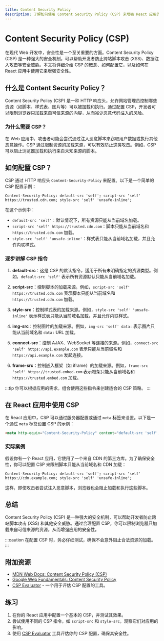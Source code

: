 ```yaml
---
title: Content Security Policy
description: 了解如何使用 Content Security Policy (CSP) 来增强 React 应用的安全性，防止跨站脚本攻击 (XSS) 和其他安全威胁。
---
```


# Content Security Policy (CSP)

在现代 Web 开发中，安全性是一个至关重要的方面。Content Security Policy (CSP) 是一种强大的安全机制，可以帮助开发者防止跨站脚本攻击 (XSS)、数据注入攻击等安全威胁。本文将详细介绍 CSP 的概念、如何配置它，以及如何在 React 应用中使用它来增强安全性。

## 什么是 Content Security Policy？

Content Security Policy (CSP) 是一种 HTTP 响应头，允许网站管理员控制哪些资源（如脚本、样式表、图片等）可以被加载和执行。通过配置 CSP，开发者可以限制浏览器只加载来自可信来源的内容，从而减少恶意代码注入的风险。

### 为什么需要 CSP？

在 Web 应用中，攻击者可能会尝试通过注入恶意脚本来窃取用户数据或执行其他恶意操作。CSP 通过限制资源的加载来源，可以有效防止这类攻击。例如，CSP 可以阻止浏览器加载和执行来自未知来源的脚本。

## 如何配置 CSP？

CSP 通过 HTTP 响应头 `Content-Security-Policy` 来配置。以下是一个简单的 CSP 配置示例：

```http
Content-Security-Policy: default-src 'self'; script-src 'self' https://trusted.cdn.com; style-src 'self' 'unsafe-inline';
```

在这个示例中：

- `default-src 'self'`：默认情况下，所有资源只能从当前域名加载。
- `script-src 'self' https://trusted.cdn.com`：脚本只能从当前域名和 `https://trusted.cdn.com` 加载。
- `style-src 'self' 'unsafe-inline'`：样式表只能从当前域名加载，并且允许内联样式。

### 逐步讲解 CSP 指令

1. **default-src**：这是 CSP 的默认指令，适用于所有未明确指定的资源类型。例如，`default-src 'self'` 表示所有资源默认只能从当前域名加载。

2. **script-src**：控制脚本的加载来源。例如，`script-src 'self' https://trusted.cdn.com` 表示脚本只能从当前域名和 `https://trusted.cdn.com` 加载。

3. **style-src**：控制样式表的加载来源。例如，`style-src 'self' 'unsafe-inline'` 表示样式表只能从当前域名加载，并且允许内联样式。

4. **img-src**：控制图片的加载来源。例如，`img-src 'self' data:` 表示图片只能从当前域名和 `data:` URL 加载。

5. **connect-src**：控制 AJAX、WebSocket 等连接的来源。例如，`connect-src 'self' https://api.example.com` 表示只能从当前域名和 `https://api.example.com` 发起连接。

6. **frame-src**：控制嵌入框架（如 iframe）的加载来源。例如，`frame-src 'self' https://trusted.embed.com` 表示框架只能从当前域名和 `https://trusted.embed.com` 加载。

:::tip
你可以根据应用的需求，组合使用这些指令来创建适合的 CSP 策略。
:::

## 在 React 应用中使用 CSP

在 React 应用中，CSP 可以通过服务器配置或通过 `meta` 标签来设置。以下是一个通过 `meta` 标签设置 CSP 的示例：

```html
<meta http-equiv="Content-Security-Policy" content="default-src 'self'; script-src 'self' https://trusted.cdn.com; style-src 'self' 'unsafe-inline';">
```

### 实际案例

假设你有一个 React 应用，它使用了一个来自 CDN 的第三方库。为了确保安全性，你可以配置 CSP 来限制脚本只能从当前域名和 CDN 加载：

```http
Content-Security-Policy: default-src 'self'; script-src 'self' https://cdn.example.com; style-src 'self' 'unsafe-inline';
```

这样，即使攻击者尝试注入恶意脚本，浏览器也会阻止加载和执行这些脚本。

## 总结

Content Security Policy (CSP) 是一种强大的安全机制，可以帮助开发者防止跨站脚本攻击 (XSS) 和其他安全威胁。通过合理配置 CSP，你可以限制浏览器只加载来自可信来源的资源，从而增强应用的安全性。

:::caution
在配置 CSP 时，务必仔细测试，确保不会意外阻止合法资源的加载。
:::

## 附加资源

- [MDN Web Docs: Content Security Policy (CSP)](https://developer.mozilla.org/en-US/docs/Web/HTTP/CSP)
- [Google Web Fundamentals: Content Security Policy](https://web.dev/csp/)
- [CSP Evaluator](https://csp-evaluator.withgoogle.com/) - 一个用于评估 CSP 配置的工具。

## 练习

1. 在你的 React 应用中配置一个基本的 CSP，并测试其效果。
2. 尝试使用不同的 CSP 指令，如 `script-src` 和 `style-src`，观察它们对应用的影响。
3. 使用 [CSP Evaluator](https://csp-evaluator.withgoogle.com/) 工具评估你的 CSP 配置，确保其安全性。
